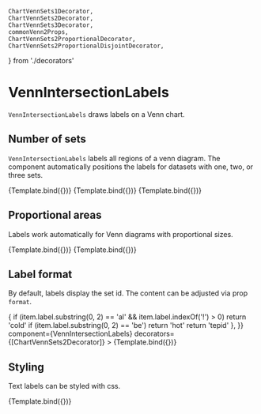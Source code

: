     ChartVennSets1Decorator,
    ChartVennSets2Decorator,
    ChartVennSets3Decorator,
    commonVenn2Props,
    ChartVennSets2ProportionalDecorator,
    ChartVennSets2ProportionalDisjointDecorator,
} from './decorators'

# VennIntersectionLabels

<Meta title="Addons/Set/VennIntersectionLabels" />


`VennIntersectionLabels` draws labels on a Venn chart.

<ArgsTable of={VennIntersectionLabels} />

## Number of sets

`VennIntersectionLabels` labels all regions of a venn diagram. The component automatically positions the labels for datasets with one, two, or three sets.

<Canvas>
    <Story name="one set" component={VennIntersectionLabels} decorators={[ChartVennSets1Decorator]}>
        {Template.bind({})}
    </Story>
    <Story
        name="two sets"
        component={VennIntersectionLabels}
        decorators={[ChartVennSets2Decorator]}
    >
        {Template.bind({})}
    </Story>
    <Story
        name="three sets"
        component={VennIntersectionLabels}
        decorators={[ChartVennSets3Decorator]}
    >
        {Template.bind({})}
    </Story>
</Canvas>

## Proportional areas

Labels work automatically for Venn diagrams with proportional sizes.

<Canvas>
    <Story
        name="proportional areas"
        component={VennIntersectionLabels}
        decorators={[ChartVennSets2ProportionalDecorator]}
    >
        {Template.bind({})}
    </Story>
    <Story
            name="proportional disjoint"
            component={VennIntersectionLabels}
            decorators={[ChartVennSets2ProportionalDisjointDecorator]}
        >
            {Template.bind({})}
        </Story>

</Canvas>

## Label format

By default, labels display the set id. The content can be adjusted via prop `format`.

<Canvas>
    <Story
        name="custom format"
        args={{
            format: (x, item) => {
                if (item.label.substring(0, 2) == 'al' && item.label.indexOf('!') > 0) return 'cold'
                if (item.label.substring(0, 2) == 'be') return 'hot'
                return 'tepid'
            },
        }}
        component={VennIntersectionLabels}
        decorators={[ChartVennSets2Decorator]}
    >
        {Template.bind({})}
    </Story>
</Canvas>

## Styling

Text labels can be styled with css.

<Canvas>
    <Story
        name="styled"
        args={{
            style: { fontWeight: 600, fontSize: 24, fill: '#fff' },
            offset: [0, -20],
        }}
        component={VennIntersectionLabels}
        decorators={[ChartVennSets2Decorator]}
    >
        {Template.bind({})}
    </Story>
</Canvas>
